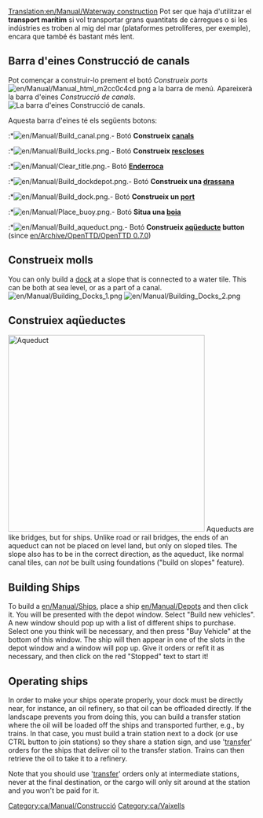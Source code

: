 [[Translation:en/Manual/Waterway construction]]
{{ca/Traducció|en/Manual/Waterway construction|50}}
{{ca/Manual/Taula de contingut}}
Pot ser que haja d'utilitzar el '''transport marítim''' si vol transportar grans quantitats de càrregues o si les indústries es troben al mig del mar (plataformes petrolíferes, per exemple), encara que també és bastant més lent.

==Barra d'eines Construcció de canals==
Pot començar a construir-lo prement el botó ''Construeix ports'' [[File:en/Manual/Manual html m2cc0c4cd.png]] a la barra de menú. Apareixerà la barra d'eines ''Construcció de canals''.
[[File:ca/Manual/Dock toolbar.png|center|frame|La barra d'eines ''Construcció de canals''.]]

Aquesta barra d'eines té els següents botons:
:*[[File:en/Manual/Build canal.png]].- Botó '''Construeix [[ca/Canals|canals]]'''
:*[[File:en/Manual/Build locks.png]].- Botó '''Construeix [[ca/Rescloses|rescloses]]'''
:*[[File:en/Manual/Clear title.png]].- Botó '''[[ca/Manual/Paisatge|Enderroca]]'''
:*[[File:en/Manual/Build dockdepot.png]].- Botó '''Construeix una [[ca/Manual/Cotxeres i depòsits|drassana]]'''
:*[[File:en/Manual/Build dock.png]].- Botó '''Construeix un [[ca/Molls|port]]'''
:*[[File:en/Manual/Place buoy.png]].- Botó '''Situa una [[ca/Boia|boia]]'''
:*[[File:en/Manual/Build aqueduct.png]].- Botó '''Construeix [[ca/Manual/Construcció de rutes marítimes#construeix-aqueductes|aqüeducte]] button''' (since [[en/Archive/OpenTTD/OpenTTD 0.7.0]])

{{ca/Pendent de traducció}}
==Construeix molls==
You can only build a [[en/Manual/Water Transport Tiles|dock]] at a slope that is connected to a water tile. This can be both at sea level, or as a part of a canal.
[[File:en/Manual/Building Docks 1.png|left]] [[File:en/Manual/Building Docks 2.png]]

==Construiex aqüeductes==
[[File:en/Manual/Aqueduct.png|thumb|400px|Aqueduct]]
Aqueducts are like bridges, but for ships. Unlike road or rail bridges, the ends of an aqueduct can not be placed on level land, but only on sloped tiles. The slope also has to be in the correct direction, as the aqueduct, like normal canal tiles, can ''not'' be built using foundations ("build on slopes" feature).<br style="clear:both;">

==Building Ships==
To build a [[en/Manual/Ships]], place a ship [[en/Manual/Depots]] and then click it. You will be presented with the depot window. Select "Build new vehicles". A new window should pop up with a list of different ships to purchase. Select one you think will be necessary, and then press "Buy Vehicle" at the bottom of this window. The ship will then appear in one of the slots in the depot window and a window will pop up. Give it orders or refit it as necessary, and then click on the red "Stopped" text to start it!

==Operating ships==
In order to make your ships operate properly, your dock must be directly near, for instance, an oil refinery, so that oil can be offloaded directly. If the landscape prevents you from doing this, you can build a transfer station where the oil will be loaded off the ships and transported further, e.g., by trains. In that case, you must build a train station next to a dock (or use CTRL button to join stations) so they share a station sign, and use '[[en/Manual/Orders#transfer|transfer]]' orders for the ships that deliver oil to the transfer station. Trains can then retrieve the oil to take it to a refinery.

Note that you should use '[[en/Manual/Orders#transfer|transfer]]' orders only at intermediate stations, never at the final destination, or the cargo will only sit around at the station and you won't be paid for it.
[[Category:ca/Manual/Construcció]]
[[Category:ca/Vaixells]]